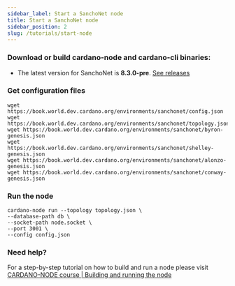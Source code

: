 ```yaml
---
sidebar_label: Start a SanchoNet node
title: Start a SanchoNet node
sidebar_position: 2
slug: /tutorials/start-node
---
```


### Download or build cardano-node and cardano-cli binaries:

* The latest version for SanchoNet is **8.3.0-pre**. [See releases](https://github.com/input-output-hk/cardano-node/releases)

### Get configuration files

```
wget https://book.world.dev.cardano.org/environments/sanchonet/config.json
wget https://book.world.dev.cardano.org/environments/sanchonet/topology.json
wget https://book.world.dev.cardano.org/environments/sanchonet/byron-genesis.json
wget https://book.world.dev.cardano.org/environments/sanchonet/shelley-genesis.json
wget https://book.world.dev.cardano.org/environments/sanchonet/alonzo-genesis.json
wget https://book.world.dev.cardano.org/environments/sanchonet/conway-genesis.json
```

### Run the node

```
cardano-node run --topology topology.json \
--database-path db \
--socket-path node.socket \
--port 3001 \
--config config.json
```

### Need help?

For a step-by-step tutorial on how to build and run a node please visit  [CARDANO-NODE course | Building and running the node](https://cardano-course.gitbook.io/cardano-course/handbook/module-1-build-and-run-the-node/building-the-node)
